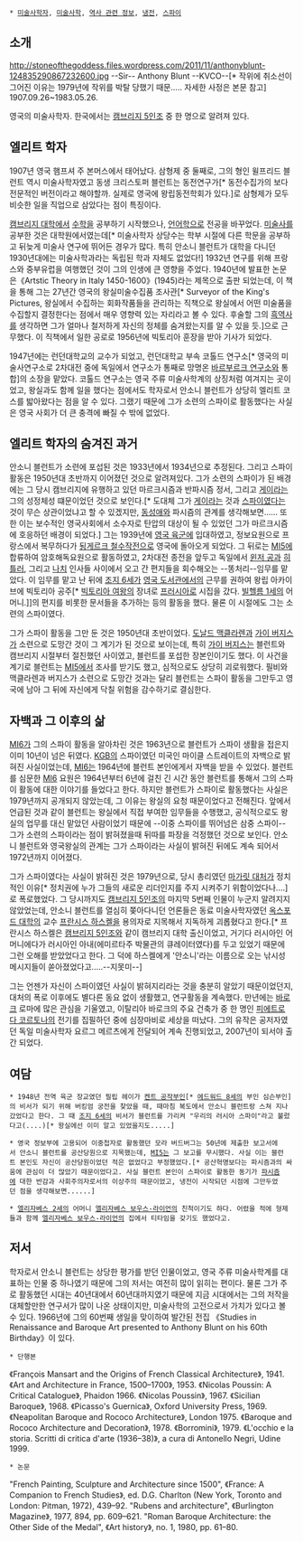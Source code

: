  * [[미술사학자]], [[미술사학]], [[역사 관련 정보]], [[냉전]], [[스파이]]

== 소개 ==
http://stoneofthegoddess.files.wordpress.com/2011/11/anthonyblunt-124835290867232600.jpg
--Sir-- Anthony Blunt --KVCO--[* 작위에 취소선이 그어진 이유는 1979년에 작위를 박탈 당했기 때문..... 자세한 사정은 본문 참고]
1907.09.26~1983.05.26.

영국의 미술사학자. 한국에서는 [[캠브리지 5인조]] 중 한 명으로 알려져 있다.

== 엘리트 학자 ==

1907년 영국 햄프셔 주 본머스에서 태어났다. 삼형제 중 둘째로, 그의 형인 윌프리드 블런트 역시 미술사학자였고 동생 크리스토퍼 블런트는 동전연구가[* 동전수집가의 보다 전문적인 버전이라고 해야할까. 실제로 영국에 왕립동전학회가 있다.]로 삼형제가 모두 비슷한 일을 직업으로 삼았다는 점이 특징이다.

[[캠브리지 대학]]에서 [[수학]]을 공부하기 시작했으나, [[언어학]]으로 전공을 바꾸었다. [[미술사]]를 공부한 것은 대학원에서였는데[* 미술사학자 상당수는 학부 시절에 다른 학문을 공부하고 뒤늦게 미술사 연구에 뛰어든 경우가 많다. 특히 안소니 블런트가 대학을 다니던 1930년대에는 미술사학과라는 독립된 학과 자체도 없었다!] 1932년 연구를 위해 프랑스와 중부유럽을 여행했던 것이 그의 인생에 큰 영향을 주었다. 1940년에 발표한 논문은《Artstic Theory in Italy 1450-1600》(1945)라는 제목으로 출판 되었는데, 이 책을 통해 그는 27년간 영국의 왕실미술수집품 조사관[* Surveyor of the King's Pictures, 왕실에서 수집하는 회화작품들을 관리하는 직책으로 왕실에서 어떤 미술품을 수집할지 결정한다는 점에서 매우 영향력 있는 자리라고 볼 수 있다. 후술할 그의 [[흑역사]]를 생각하면 그가 얼마나 철저하게 자신의 정체를 숨겨왔는지를 알 수 있을 듯.]으로 근무했다. 이 직책에서 일한 공로로 1956년에 빅토리아 훈장을 받아 기사가 되었다.

1947년에는 런던대학교의 교수가 되었고, 런던대학교 부속 코톨드 연구소[* 영국의 미술사연구소로 2차대전 중에 독일에서 연구소가 통째로 망명온 [[바르부르크 연구소]]와 통합]의 소장을 맡았다. 코톨드 연구소는 영국 주류 미술사학계의 상징처럼 여겨지는 곳이었고, 왕실과도 함께 일을 했다는 점에서도 학자로서 안소니 블런트가 상당히 엘리트 코스를 밟아왔다는 점을 알 수 있다. 그랬기 때문에 그가 소련의 스파이로 활동했다는 사실은 영국 사회가 더 큰 충격에 빠질 수 밖에 없었다.

== 엘리트 학자의 숨겨진 과거 ==

안소니 블런트가 소련에 포섭된 것은 1933년에서 1934년으로 추정된다. 그리고 스파이 활동은 1950년대 초반까지 이어졌던 것으로 알려져있다. 그가 소련의 스파이가 된 배경에는 그 당시 캠브리지에 유행하고 있던 마르크시즘과 반파시즘 정서, 그리고 [[게이]]라는 그의 성정체성 떄문이었던 것으로 보인다.[* 도대체 그가 [[게이]]라는 것과 [[스파이]]였다는 것이 무슨 상관이었냐고 할 수 있겠지만, [[동성애]]와 파시즘의 관계를 생각해보면...... 또한 이는 보수적인 영국사회에서 소수자로 탄압의 대상이 될 수 있었던 그가 마르크시즘에 호응하던 배경이 되었다.] 그는 1939년에 [[영국 육군]]에 입대하였고, 정보요원으로 프랑스에서 복무하다가 [[됭게르크 철수작전]]으로 영국에 돌아오게 되었다. 그 뒤로는 [[MI5]]에 합류하여 암호해독요원으로 활동하였고, 2차대전 종전을 앞두고 독일에서 [[윈저 공]]과 [[히틀러]], 그리고 [[나치]] 인사들 사이에서 오고 간 편지들을 회수해오는 --똥처리--임무를 맡았다. 이 임무를 맡고 난 뒤에 [[조지 6세]]가 [[영국 도서관]]에서의 근무를 권하여 왕립 아카이브에 빅토리아 공주[* [[빅토리아 여왕]]의 장녀로 [[프러시아]]로 시집을 갔다. [[빌헬름 1세]]의 어머니.]]의 편지를 비롯한 문서들을 추가하는 등의 활동을 했다. 물론 이 시절에도 그는 소련의 스파이였다.

그가 스파이 활동을 그만 둔 것은 1950년대 초반이었다. [[도날드 맥클라렌]]과 [[가이 버지스]]가 소련으로 도망간 것이 그 계기가 된 것으로 보이는데, 특히 [[가이 버지스]]는 블런트와 캠브리지 시절부터 절친했던 사이였고, 블런트를 포섭한 장본인이기도 했다. 이 사건을 계기로 블런트는 [[MI5]]에서 조사를 받기도 했고, 심적으로도 상당히 괴로워했다. 필비와 맥클라렌과 버지스가 소련으로 도망간 것과는 달리 블런트는 스파이 활동을 그만두고 영국에 남아 그 뒤에 자신에게 닥칠 위험을 감수하기로 결심한다.

== 자백과 그 이후의 삶 ==

[[MI6]]가 그의 스파이 활동을 알아차린 것은 1963년으로 블런트가 스파이 생활을 접은지 이미 10년이 넘은 뒤였다. [[KGB]]의 스파이였던 미국인 마이클 스트레이트의 자백으로 밝혀진 사실이었는데, [[MI6]]는 1964년에 블런트 본인에게서 자백을 받을 수 있었다. 블런트를 심문한 [[MI6]] 요원은 1964년부터 6년에 걸친 긴 시간 동안 블런트를 통해서 그의 스파이 활동에 대한 이야기를 들었다고 한다. 하지만 블런트가 스파이로 활동했다는 사실은 1979년까지 공개되지 않았는데, 그 이유는 왕실의 요청 때문이었다고 전해진다. 앞에서 언급된 것과 같이 블런트는 왕실에서 직접 부여한 임무들을 수행했고, 공식적으로도 왕실의 업무를 대신 맡았던 사람이었기 때문에 --이중 스파이를 뛰어넘은 삼중 스파이-- 그가 소련의 스파이라는 점이 밝혀졌을때 뒤따를 파장을 걱정했던 것으로 보인다. 안소니 블런트와 영국왕실의 관계는 그가 스파이라는 사실이 밝혀진 뒤에도 계속 되어서 1972년까지 이어졌다.

그가 스파이였다는 사실이 밝혀진 것은 1979년으로, 당시 총리였던 [[마가릿 대처]]가 정치적인 이유[* 정치권에 누가 그들의 새로운 리더인지를 주지 시켜주기 위함이었다나....]로 폭로했었다. 그 당시까지도 [[캠브리지 5인조]]의 마지막 5번째 인물이 누군지 알려지지 않았었는데, 안소니 블런트를 열심히 쫒아다니던 언론들은 동료 미술사학자였던 [[옥스포드 대학]]의 교수 [[프란시스 하스켈]]을 용의자로 지목해서 지독하게 괴롭혔다고 한다.[* 프란시스 하스켈은 [[캠브리지 5인조]]와 같이 캠브리지 대학 출신이었고, 거기다 러시아인 어머니에다가 러시아인 아내(에미르타주 박물관의 큐레이터였다)를 두고 있었기 때문에 그런 오해를 받았었다고 한다. 그 덕에 하스켈에게 '안소니'라는 이름으로 오는 낚시성 메시지들이 쏟아졌었다고.....--지못미--]

그는 언젠가 자신이 스파이였던 사실이 밝혀지리라는 것을 충분히 알았기 때문이었던지, 대처의 폭로 이후에도 별다른 동요 없이 생활했고, 연구활동을 계속했다. 만년에는 [[바로크]] 로마에 많은 관심을 기울였고, 이탈리아 바로크의 주요 건축가 중 한 명인 [[피에트로 다 코르토나]]의 전기를 집필하던 중에 심장마비로 세상을 떠났다. 그의 유작은 공저자였던 독일 미술사학자 요르그 메르츠에게 전달되어 계속 진행되었고, 2007년이 되서야 출간 되었다. 

== 여담 ==

 * 1948년 전역 육군 장교였던 필립 헤이가 [[켄트 공작부인]][* [[에드워드 8세]]의 부인 심슨부인]의 비서가 되기 위해 버킹엄 궁전을 찾았을 때, 때마침 복도에서 안소니 블런트랑 스쳐 지나갔었다고 한다. 그 때 [[조지 6세]]의 비서가 블런트를 가리켜 "우리의 러시아 스파이"라고 불렀다고(....)[* 왕실에선 이미 알고 있었을지도.....]

 * 영국 정보부에 고용되어 이중첩자로 활동했던 모라 버드버그는 50년에 제출한 보고서에서 안소니 블런트를 공산당원으로 지목했는데, [[MI5]]는 그 보고를 무시했다. 사실 이는 블런트 본인도 자신이 공산당원이었던 적은 없었다고 부정했었다.[* 공산혁명보다는 파시즘과의 싸움에 관심이 더 많았기 때문이었다고. 사실 블런트 본인이 스파이로 활동한 동기가 [[파시즘]]에 대한 반감과 사회주의자로서의 이상주의 때문이었고, 냉전이 시작되던 시점에 그만두었던 점을 생각해보면......]

 * [[엘리자베스 2세]]의 어머니 [[엘리자베스 보우스-라이언]]의 친척이기도 하다. 어렸을 적에 형제들과 함께 [[엘리자베스 보우스-라이언]]의 집에서 티타임을 갖기도 했었다고.

== 저서 ==

학자로서 안소니 블런트는 상당한 평가를 받던 인물이었고, 영국 주류 미술사학계를 대표하는 인물 중 하나였기 때문에 그의 저서는 여전히 많이 읽히는 편이다. 물론 그가 주로 활동했던 시대는 40년대에서 60년대까지였기 때문에 지금 시대에서는 그의 저작을 대체할만한 연구서가 많이 나온 상태이지만, 미술사학의 고전으로서 가치가 있다고 볼 수 있다. 1966년에 그의 60번째 생일을 맞이하여 발간된 전집 《Studies in Renaissance and Baroque Art presented to Anthony Blunt on his 60th Birthday》이 있다.

 * 단행본
《François Mansart and the Origins of French Classical Architecture》, 1941.
《Art and Architecture in France, 1500–1700》, 1953.
《Nicolas Poussin: A Critical Catalogue》, Phaidon 1966.
《Nicolas Poussin》, 1967.
《Sicilian Baroque》, 1968.
《Picasso's Guernica》, Oxford University Press, 1969.
《Neapolitan Baroque and Rococo Architecture》, London 1975.
《Baroque and Rococo Architecture and Decoration》, 1978.
《Borromini》, 1979.
《L'occhio e la storia. Scritti di critica d'arte (1936–38)》, a cura di Antonello Negri, Udine 1999.

 * 논문
"French Painting, Sculpture and Architecture since 1500", 《France: A Companion to French Studies》, ed. D.G. Charlton (New York, Toronto and London: Pitman, 1972), 439–92.
"Rubens and architecture", 《Burlington Magazine》, 1977, 894, pp. 609–621.
"Roman Baroque Architecture: the Other Side of the Medal", 《Art history》, no. 1, 1980, pp. 61–80.


